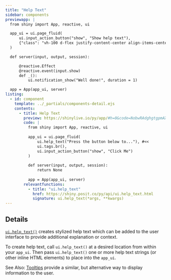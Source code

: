 ```yaml
---
title: "Help Text"
sidebar: components 
previewapp: |
  from shiny import App, reactive, ui

  app_ui = ui.page_fluid(
      ui.input_action_button("show", "Show help text"),
      {"class": "vh-100 d-flex justify-content-center align-items-center px-4"}
  )

  def server(input, output, session):

      @reactive.Effect
      @reactive.event(input.show)
      def _():
          ui.notification_show("Well done!", duration = 1)

  app = App(app_ui, server)
listing:
  - id: component
    template: ../_partials/components-detail.ejs
    contents:
      - title: Help Text
        preview: https://shinylive.io/py/app/#h=0&code=NobwRAdghgtgpmAXGKAHVA6VBPMAaMAYwHsIAXOcpMAMwCdiYACAZwAsBLCbJjmVYnTJMAgujxM6cKITIcAbnAkBXDgB0IGtKgD6qpgF4mqrFADmcHTQA2qgCYAKDUxfGOGNnGu6KADzJOYAAKUiwsTGSeTABGymRkpDFexADuEcQYmWpgAJR4zq4mZOYsGNF0DnkFLiZcqHE6MnKkOrHxpIHsqdkS2QDC1hyEANZMALJwPbwQgxBwhkwAYlDWLHA5GhuaEHZwNKxwdIoVdXESxHH1ZBJrYRykOYjVknBkynQQTABypJPb2gsxKgHNo9BwbodjjkwABfAC6QA
        code: |
          from shiny import App, reactive, ui
          
          app_ui = ui.page_fluid(
              ui.help_text("Press the button below to..."), #<<
              ui.tags.br(),
              ui.input_action_button("show", "Click Me")
          )
          
          def server(input, output, session):
              return None
          
          app = App(app_ui, server)
        relevantfunctions:
          - title: "ui.help_text"
            href: https://shiny.posit.co/py/api/ui.help_text.html
            signature: ui.help_text(*args, **kwargs)
---
```


:::{#component}
:::

## Details

[`ui.help_text()`](https://shiny.posit.co/py/api/ui.help_text.html) creates stylized help text which can be added to the user interface to provide additional explanation or context.

To create help text, call `ui.help_text()` at a desired location from within your `app_ui`. Then pass `ui.help_text()` one or more help text strings (or other inline HTML elements) to place into the `app_ui`.

See Also: [Tooltips](tooltips.qmd) provide a similar, but alternative way to display information to the user.